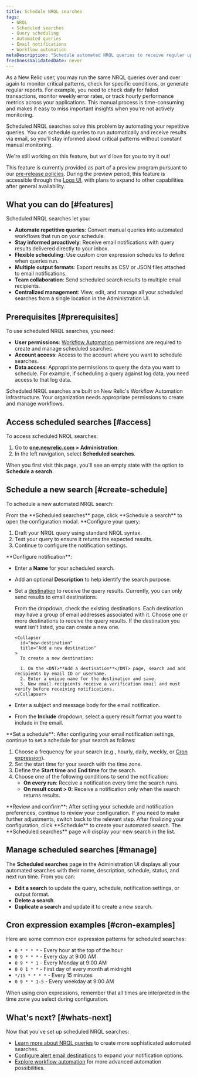 ```yaml
---
title: Schedule NRQL searches
tags:
  - NRQL
  - Scheduled searches
  - Query scheduling
  - Automated queries
  - Email notifications
  - Workflow automation
metaDescription: "Schedule automated NRQL queries to receive regular updates on your data via email. Transform repetitive, manual queries into proactive, automated workflows."
freshnessValidatedDate: never
---
```


As a New Relic user, you may run the same NRQL queries over and over again to monitor critical patterns, check for specific conditions, or generate regular reports. For example, you need to check daily for failed transactions, monitor weekly error rates, or track hourly performance metrics across your applications. This manual process is time-consuming and makes it easy to miss important insights when you're not actively monitoring.

Scheduled NRQL searches solve this problem by automating your repetitive queries. You can schedule queries to run automatically and receive results via email, so you'll stay informed about critical patterns without constant manual monitoring.

<Callout title="preview">
  We're still working on this feature, but we'd love for you to try it out!

  This feature is currently provided as part of a preview program pursuant to our [pre-release policies](/docs/licenses/license-information/referenced-policies/new-relic-pre-release-policy). During the preview period, this feature is accessible through the [Logs UI](/docs/logs/ui-data/use-logs-ui), with plans to expand to other capabilities after general availability.
</Callout>

## What you can do [#features]

Scheduled NRQL searches let you:

* **Automate repetitive queries**: Convert manual queries into automated workflows that run on your schedule.
* **Stay informed proactively**: Receive email notifications with query results delivered directly to your inbox.
* **Flexible scheduling**: Use custom cron expression schedules to define when queries run.
* **Multiple output formats**: Export results as CSV or JSON files attached to email notifications.
* **Team collaboration**: Send scheduled search results to multiple email recipients.
* **Centralized management**: View, edit, and manage all your scheduled searches from a single location in the Administration UI.

## Prerequisites [#prerequisites]

To use scheduled NRQL searches, you need:

* **User permissions**: [Workflow Automation](/docs/alerts-applied-intelligence/applied-intelligence/incident-workflows/incident-workflows/#requirements) permissions are required to create and manage scheduled searches.
* **Account access**: Access to the account where you want to schedule searches.
* **Data access**: Appropriate permissions to query the data you want to schedule. For example, if scheduling a query against log data, you need access to that log data.

<Callout variant="important">
  Scheduled NRQL searches are built on New Relic's Workflow Automation infrastructure. Your organization needs appropriate permissions to create and manage workflows.
</Callout>

## Access scheduled searches [#access]

To access scheduled NRQL searches:

1. Go to **[one.newrelic.com](https://one.newrelic.com) > Administration**.
2. In the left navigation, select <DNT>**Scheduled searches**</DNT>.

When you first visit this page, you'll see an empty state with the option to **Schedule a search**.

## Schedule a new search [#create-schedule]

To schedule a new automated NRQL search:

<Steps>
<Step>
From the <DNT>**Scheduled searches**</DNT> page, click **Schedule a search** to open the configuration modal.
</Step>
<Step>
**Configure your query:

1. Draft your NRQL query using standard NRQL syntax.
2. Test your query to ensure it returns the expected results.
3. Continue to configure the notification settings.

</Step>
<Step>
**Configure notification**:

* Enter a **Name** for your scheduled search.
* Add an optional **Description** to help identify the search purpose.
* Set a [destination](/docs/alerts/get-notified/destinations/) to receive the query results. Currently, you can only send results to email destinations.
    
    <CollapserGroup>
      <Collapser
        id="existing destination-destination"
        title="Select an existing destination"
      >
        From the dropdown, check the existing destinations. Each destination may have a group of email addresses associated with it. Choose one or more destinations to receive the query results. If the destination you want isn't listed, you can create a new one.
      </Collapser>

      <Collapser
        id="new-destination"
        title="Add a new destination"
      >
        To create a new destination:

        1. On the <DNT>**Add a destination**</DNT> page, search and add recipients by email ID or username.
        2. Enter a unique name for the destination and save.
        3. New email recipients receive a verification email and must verify before receiving notifications.
      </Collapser>
    </CollapserGroup>

* Enter a subject and message body for the email notification.
* From the <DNT>**Include**</DNT> dropdown, select a query result format you want to include in the email.

</Step>
<Step>
**Set a schedule**:
After configuring your email notification settings, continue to set a schedule for your search as follows:

1. Choose a frequency for your search (e.g., hourly, daily, weekly, or [Cron expression](#cron-expressions)).
2. Set the start time for your search with the time zone.
3. Define the **Start time** and **End time** for the search.
4. Choose one of the following conditions to send the notification:
   * <DNT>**On every run**</DNT>: Receive a notification every time the search runs.
   * <DNT>**On result count > 0**</DNT>: Receive a notification only when the search returns results.
</Step>
<Step>
**Review and confirm**:
After setting your schedule and notification preferences, continue to review your configuration. If you need to make further adjustments, switch back to the relevant step. After finalizing your configuration, click <DNT>**Schedule**</DNT> to create your automated search. The <DNT>**Scheduled searches**</DNT> page will display your new search in the list.
</Step>
</Steps>

## Manage scheduled searches [#manage]

The <DNT>**Scheduled searches**</DNT> page in the Administration UI displays all your automated searches with their name, description, schedule, status, and next run time. From <Icon name="fe-more-horizontal"/> you can:

* **Edit a search** to update the query, schedule, notification settings, or output format.
* **Delete a search**.
* **Duplicate a search** and update it to create a new search.

## Cron expression examples [#cron-examples]

Here are some common cron expression patterns for scheduled searches:

* `0 * * * *` - Every hour at the top of the hour
* `0 9 * * *` - Every day at 9:00 AM
* `0 9 * * 1` - Every Monday at 9:00 AM
* `0 0 1 * *` - First day of every month at midnight
* `*/15 * * * *` - Every 15 minutes
* `0 9 * * 1-5` - Every weekday at 9:00 AM

<Callout variant="tip">
  When using cron expressions, remember that all times are interpreted in the time zone you select during configuration.
</Callout>

## What's next? [#whats-next]

Now that you've set up scheduled NRQL searches:

* [Learn more about NRQL queries](/docs/nrql/get-started/introduction-nrql-new-relics-query-language) to create more sophisticated automated searches.
* [Configure alert email destinations](/docs/alerts-applied-intelligence/notifications/destinations) to expand your notification options.
* [Explore workflow automation](/docs/alerts-applied-intelligence/applied-intelligence/incident-workflows/incident-workflows) for more advanced automation possibilities.
